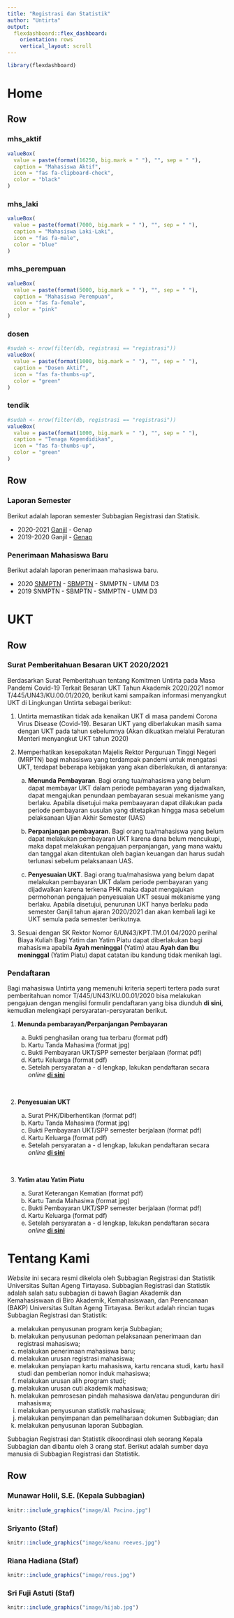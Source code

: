 ```yaml
---
title: "Registrasi dan Statistik"
author: "Untirta"
output: 
  flexdashboard::flex_dashboard:
    orientation: rows
    vertical_layout: scroll
---
```


```r
library(flexdashboard)
```

Home
===

Row
-----------------------------------------------------------------------

### mhs_aktif {.value-box}

```r

valueBox(
  value = paste(format(16250, big.mark = " "), "", sep = " "),
  caption = "Mahasiswa Aktif",
  icon = "fas fa-clipboard-check",
  color = "black"
)
```

### mhs_laki {.value-box}

```r

valueBox(
  value = paste(format(7000, big.mark = " "), "", sep = " "),
  caption = "Mahasiswa Laki-Laki",
  icon = "fas fa-male",
  color = "blue"
)
```

### mhs_perempuan {.value-box}

```r
valueBox(
  value = paste(format(5000, big.mark = " "), "", sep = " "),
  caption = "Mahasiswa Perempuan",
  icon = "fas fa-female",
  color = "pink"
)
```

### dosen {.value-box}

```r
#sudah <- nrow(filter(db, registrasi == "registrasi"))
valueBox(
  value = paste(format(1000, big.mark = " "), "", sep = " "),
  caption = "Dosen Aktif",
  icon = "fas fa-thumbs-up",
  color = "green"
)
```

### tendik {.value-box}

```r
#sudah <- nrow(filter(db, registrasi == "registrasi"))
valueBox(
  value = paste(format(1000, big.mark = " "), "", sep = " "),
  caption = "Tenaga Kependidikan",
  icon = "fas fa-thumbs-up",
  color = "green"
)
```


Row
---

### **Laporan Semester**

Berikut adalah laporan semester Subbagian Registrasi dan Statisik.

- 2020-2021 [Ganjil](https://202101.netlify.app){target="_blank"} - Genap
- 2019-2020 Ganjil - [Genap](https://192002.netlify.app){target="_blank"}

### **Penerimaan Mahasiswa Baru**

Berikut adalah laporan penerimaan mahasiswa baru.

- 2020 [SNMPTN](https://pmb20.netlify.app){target="_blank"} - [SBMPTN](https://sbm20.netlify.app){target="_blank"} - SMMPTN - UMM D3
- 2019 SNMPTN - SBMPTN - SMMPTN - UMM D3


UKT
===

Row
---

### **Surat Pemberitahuan Besaran UKT 2020/2021**

Berdasarkan Surat Pemberitahuan tentang Komitmen Untirta pada Masa Pandemi Covid-19 Terkait Besaran UKT Tahun Akademik 2020/2021 nomor T/445/UN43/KU.00.01/2020, berikut kami sampaikan informasi menyangkut UKT di Lingkungan Untirta sebagai berikut:

1. Untirta memastikan tidak ada kenaikan UKT di masa pandemi Corona Virus Disease (Covid-19). Besaran UKT yang diberlakukan masih sama dengan UKT pada tahun sebelumnya (Akan dikuatkan melalui Peraturan Menteri menyangkut UKT tahun 2020)

2. Memperhatikan kesepakatan Majelis Rektor Perguruan Tinggi Negeri (MRPTN) bagi mahasiswa yang terdampak pandemi untuk mengatasi UKT, terdapat beberapa kebijakan yang akan diberlakukan, di antaranya:

    a. **Menunda Pembayaran**. Bagi orang tua/mahasiswa yang belum dapat membayar UKT dalam periode pembayaran yang dijadwalkan, dapat mengajukan penundaan pembayaran sesuai mekanisme yang berlaku. Apabila disetujui maka pembaayaran dapat dilakukan pada periode pembayaran susulan yang ditetapkan hingga masa sebelum pelaksanaan Ujian Akhir Semester (UAS)

    b. **Perpanjangan pembayaran**. Bagi orang tua/mahasiswa yang belum dapat melakukan pembayaran UKT karena dana belum mencukupi, maka dapat melakukan pengajuan perpanjangan, yang mana waktu dan tanggal akan ditentukan oleh bagian keuangan dan harus sudah terlunasi sebelum pelaksanaan UAS.

    c. **Penyesuaian UKT**. Bagi orang tua/mahasiswa yang belum dapat melakukan pembayaran UKT dalam periode pembayaran yang dijadwalkan karena terkena PHK maka dapat mengajukan permohonan pengajuan penyesuaian UKT sesuai mekanisme yang berlaku. Apabila disetujui, penurunan UKT hanya berlaku pada semester Ganjil tahun ajaran 2020/2021 dan akan kembali lagi ke UKT semula pada semester berikutnya.

3. Sesuai dengan SK Rektor Nomor 6/UN43/KPT.TM.01.04/2020 perihal Biaya Kuliah Bagi Yatim dan Yatim Piatu dapat diberlakukan bagi mahasiswa apabila **Ayah meninggal** (Yatim) atau **Ayah dan Ibu meninggal** (Yatim Piatu) dapat catatan ibu kandung tidak menikah lagi.

### **Pendaftaran**

Bagi mahasiswa Untirta yang memenuhi kriteria seperti tertera pada surat pemberitahuan nomor T/445/UN43/KU.00.01/2020 bisa melakukan pengajuan dengan mengiisi formulir pendaftaran yang bisa diunduh **di sini**, kemudian melengkapi persyaratan-persyaratan berikut.

1. **Menunda pembarayan/Perpanjangan Pembayaran**

    a. Bukti penghasilan orang tua terbaru (format pdf)
    b. Kartu Tanda Mahasiwa (format jpg)
    c. Bukti Pembayaran UKT/SPP semester berjalaan (format pdf)
    d. Kartu Keluarga (format pdf)
    e. Setelah persyaratan a - d lengkap, lakukan pendaftaran secara *online* [**di sini**](https://docs.google.com/forms/d/e/1FAIpQLSdEm4szZhgay61yOTdsaCWWGIW6gChpHyzKFVu6RdKMao2z1Q/viewform){target="_blank"}

$~$

2. **Penyesuaian UKT**

    a. Surat PHK/Diberhentikan (format pdf)
    b. Kartu Tanda Mahasiwa (format jpg)
    c. Bukti Pembayaran UKT/SPP semester berjalaan (format pdf)
    d. Kartu Keluarga (format pdf)
    e. Setelah persyaratan a - d lengkap, lakukan pendaftaran secara *online* [**di sini**](https://docs.google.com/forms/d/e/1FAIpQLSdI8Ooa5Qlszp7XkuEUN4_On_TGoS7QI_Sg-tgz8OT_ut2ZWw/viewform){target="_blank"}

$~$

3. **Yatim atau Yatim Piatu**
  
    a. Surat Keterangan Kematian (format pdf)
    b. Kartu Tanda Mahasiwa (format jpg)
    c. Bukti Pembayaran UKT/SPP semester berjalaan (format pdf)
    d. Kartu Keluarga (format pdf)
    e. Setelah persyaratan a - d lengkap, lakukan pendaftaran secara *online* [**di sini**](https://docs.google.com/forms/d/e/1FAIpQLScqurvhU869iAcAvh--fOj-G_sfl5cyzlnLulS-9JVfSLQypg/viewform){target="_blank"}



Tentang Kami
===

*Website* ini secara resmi dikelola oleh Subbagian Registrasi dan Statistik Universitas Sultan Ageng Tirtayasa. Subbagian Registrasi dan Statistik adalah salah satu subbagian di bawah Bagian Akademik dan Kemahasiswaan di Biro Akademik, Kemahasiswaan, dan Perencanaan (BAKP) Universitas Sultan Ageng Tirtayasa. Berikut adalah rincian tugas Subbagian Registrasi dan Statistik:

a. melakukan penyusunan program kerja Subbagian;
b. melakukan penyusunan pedoman pelaksanaan penerimaan dan registrasi mahasiswa;
c. melakukan penerimaan mahasiswa baru;
d. melakukan urusan registrasi mahasiswa;
e. melakukan penyiapan kartu mahasiswa, kartu rencana studi, kartu hasil studi dan pemberian nomor induk mahasiswa;
f. melakukan urusan alih program studi;
g. melakukan urusan cuti akademik mahasiswa;
h. melakukan pemrosesan pindah mahasiswa dan/atau pengunduran diri mahasiswa;
i. melakukan penyusunan statistik mahasiswa;
j. melakukan penyimpanan dan pemeliharaan dokumen Subbagian; dan
k. melakukan penyusunan laporan Subbagian.

Subbagian Registrasi dan Statistik dikoordinasi oleh seorang Kepala Subbagian dan dibantu oleh 3 orang staf. Berikut adalah sumber daya manusia di Subbagian Registrasi dan Statistik.

Row
---

### Munawar Holil, S.E. (Kepala Subbagian)

```r
knitr::include_graphics("image/Al Pacino.jpg") 
```
 
### Sriyanto (Staf)

```r
knitr::include_graphics("image/keanu reeves.jpg") 
```

### Riana Hadiana (Staf)

```r
knitr::include_graphics("image/reus.jpg") 
```

### Sri Fuji Astuti (Staf)

```r
knitr::include_graphics("image/hijab.jpg") 
```